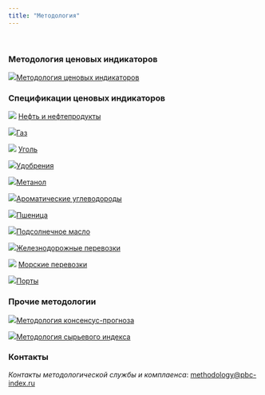 ```yaml
---
title: "Методология"
---
```


</br>

### Методология ценовых индикаторов

![](images/icon-docs.svg)[Методология ценовых индикаторов](methodology/methodology-benchmark-pbc.qmd)

### Спецификации ценовых индикаторов

![](images/icon-tanker.svg) [Нефть и нефтепродукты](methodology/specs-oil.qmd)

![](images/icon-gas.svg)[Газ](methodology/specs-gas.qmd)

![](images/icon-coal.svg) [Уголь](methodology/specs-coal.qmd)

![](images/icon-agro.svg)[Удобрения](methodology/specs-fertilizers.qmd)

![](images/icon-chemicals2.svg)[Метанол](methodology/specs-methanol.qmd)

![](images/icon-chemicals.svg)[Ароматические углеводороды](methodology/specs-aromatics.qmd)

![](images/icon-wheat.svg)[Пшеница](methodology/specs-wheat.qmd)

![](images/icon-maslo.svg)[Подсолнечное масло](methodology/specs-sunflower.qmd)

![](images/railways-icon.svg)[Железнодорожные перевозки](methodology/specs-logistics.qmd)

![](images/icon-ship.svg) [Морские перевозки](methodology/specs-freight.qmd)

![](images/icon-ports.svg)[Порты](methodology/specs-ports.qmd)

### Прочие методологии

![](images/icon-consensus.svg)[Методология консенсус-прогноза](methodology/methodology-consensus-pbc.qmd)

![](images/icon-commodity_index.svg)[Методология сырьевого индекса](methodology/methodology-pbc.qmd)

### Контакты

*Контакты методологической службы и комплаенса*: [methodology\@pbc-index.ru](mailto:methodology@pbc-index.ru)
